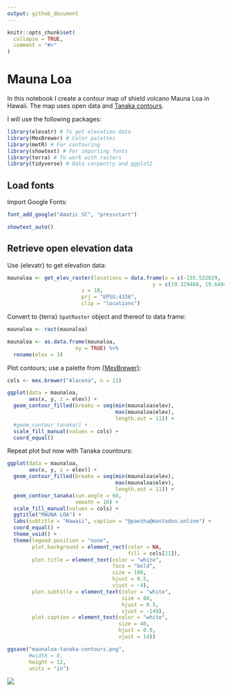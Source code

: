 ```yaml
---
output: github_document
---
```


<!-- README.md is generated from README.Rmd. Please edit that file -->

```r
knitr::opts_chunk$set(
  collapse = TRUE,
  comment = "#>"
)
```

# Mauna Loa

In this notebook I create a contour map of shield volcano Mauna Loa in Hawaii. The map uses open data and [Tanaka contours](http://wiki.gis.com/wiki/index.php/Tanaka_contours).

I will use the following packages:
```r
library(elevatr) # To get elevation data
library(MexBrewer) # Color palettes
library(metR) # For contouring 
library(showtext) # For importing fonts
library(terra) # To work with rasters
library(tidyverse) # Data carpentry and ggplot2
```

## Load fonts

Import Google Fonts:
```r
font_add_google("Amatic SC", "pressstart")

showtext_auto()
```

## Retrieve open elevation data

Use {elevatr} to get elevation data:
```r

maunaloa <- get_elev_raster(locations = data.frame(x = c(-155.522829, -155.682829), 
                                               y = c(19.329488, 19.649488)),
                        z = 10, 
                        prj = "EPSG:4326",
                        clip = "locations")
```

Convert to {terra} `SpatRaster` object and thereof to data frame:
```r
maunaloa <- rast(maunaloa)

maunaloa <- as.data.frame(maunaloa, 
                      xy = TRUE) %>%
  rename(elev = 3)
```

Plot contours; use a palette from [{MexBrewer}](https://github.com/paezha/MexBrewer):
```r
cols <- mex.brewer("Alacena", n = 11)

ggplot(data = maunaloa,
       aes(x, y, z = elev)) +
  geom_contour_filled(breaks = seq(min(maunaloa$elev), 
                                   max(maunaloa$elev), 
                                   length.out = 11)) +
  #geom_contour_tanaka() + 
  scale_fill_manual(values = cols) +
  coord_equal()
```

Repeat plot but now with Tanaka countours:
```r
ggplot(data = maunaloa,
       aes(x, y, z = elev)) +
  geom_contour_filled(breaks = seq(min(maunaloa$elev), 
                                   max(maunaloa$elev), 
                                   length.out = 11)) +
  geom_contour_tanaka(sun.angle = 60, 
                      smooth = 10) + 
  scale_fill_manual(values = cols) +
  ggtitle("MAUNA LOA") +
  labs(subtitle = "Hawaii", caption = "@paezha@mastodon.online") +
  coord_equal() +
  theme_void() + 
  theme(legend.position = "none",
        plot.background = element_rect(color = NA,
                                       fill = cols[11]),
        plot.title = element_text(color = "white",
                                  face = "bold",
                                  size = 100, 
                                  hjust = 0.5,
                                  vjust = -4),
        plot.subtitle = element_text(color = "white",
                                     size = 80, 
                                     hjust = 0.5,
                                     vjust = -149),
        plot.caption = element_text(color = "white",
                                    size = 40,
                                    hjust = 0.9,
                                    vjust = 14))

ggsave("maunaloa-tanaka-contours.png",
       #width = 8,
       height = 12,
       units = "in")
```


![](maunaloa-tanaka-contours.png)

